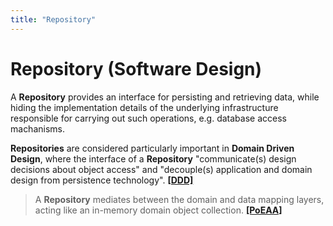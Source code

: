 ```yaml
---
title: "Repository"
---
```


# Repository (Software Design)

A **Repository** provides an interface for persisting and retrieving data, while hiding the implementation details of
the underlying infrastructure responsible for carrying out such operations, e.g. database access machanisms.

**Repositories** are considered particularly important in **Domain Driven Design**, where the interface of a **Repository**
"communicate(s) design decisions about object access" and "decouple(s) application and domain design from persistence technology".
[**[DDD]**](docs/bibliography#ddd)

> A **Repository** mediates between the domain and data mapping layers, acting like an in-memory domain object collection. [**[PoEAA]**](/docs/bibliography#poeaa)